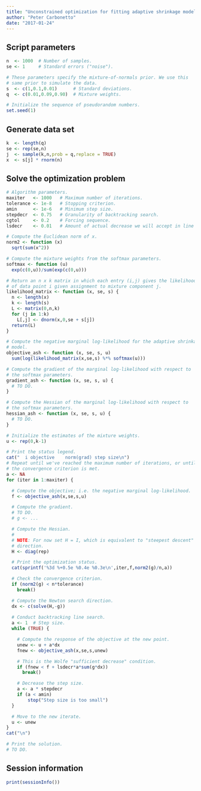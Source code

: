 ```yaml
---
title: "Unconstrained optimization for fitting adaptive shrinkage model"
author: "Peter Carbonetto"
date: "2017-01-24"
---
```


## Script parameters

```r
n  <- 1000  # Number of samples.
se <- 1     # Standard errors ("noise").

# These parameters specify the mixture-of-normals prior. We use this 
# same prior to simulate the data.
s  <- c(1,0.1,0.01)      # Standard deviations.
q  <- c(0.01,0.09,0.90)  # Mixture weights.

# Initialize the sequence of pseudorandom numbers.
set.seed(1)
```

## Generate data set

```r
k  <- length(q)
se <- rep(se,n)
j  <- sample(k,n,prob = q,replace = TRUE)
x  <- s[j] * rnorm(n)
```

## Solve the optimization problem

```r

# Algorithm parameters.
maxiter   <- 1000   # Maximum number of iterations.
tolerance <- 1e-8   # Stopping criterion.
amin      <- 1e-6   # Minimum step size.
stepdecr  <- 0.75   # Granularity of backtracking search.
cgtol     <- 0.2    # Forcing sequence.
lsdecr    <- 0.01   # Amount of actual decrease we will accept in line search.

# Compute the Euclidean norm of x.
norm2 <- function (x)
  sqrt(sum(x^2))

# Compute the mixture weights from the softmax parameters.
softmax <- function (u)
  exp(c(0,u))/sum(exp(c(0,u)))

# Return an n x k matrix in which each entry (i,j) gives the likelihood
# of data point i given assignment to mixture component j.
likelihood_matrix <- function (x, se, s) {
  n <- length(x)
  k <- length(s)
  L <- matrix(0,n,k)
  for (j in 1:k)
    L[,j] <- dnorm(x,0,se + s[j])
  return(L)
}

# Compute the negative marginal log-likelihood for the adaptive shrinkage 
# model.
objective_ash <- function (x, se, s, u)
  sum(log(likelihood_matrix(x,se,s) %*% softmax(u)))

# Compute the gradient of the marginal log-likelihood with respect to
# the softmax parameters.
gradient_ash <- function (x, se, s, u) {
  # TO DO.
}

# Compute the Hessian of the marginal log-likelihood with respect to
# the softmax parameters.
hessian_ash <- function (x, se, s, u) {
  # TO DO.
}

# Initialize the estimates of the mixture weights.
u <- rep(0,k-1)

# Print the status legend.
cat("  i objective    norm(grad) step size\n")
# Repeat until we've reached the maximum number of iterations, or until
# the convergence criterion is met.
a <- NA
for (iter in 1:maxiter) {

  # Compute the objective; i.e. the negative marginal log-likelihood.
  f <- objective_ash(x,se,s,u)

  # Compute the gradient.
  # TO DO.
  # g <- ...

  # Compute the Hessian.
  #
  # NOTE: For now set H = I, which is equivalent to "steepest descent" 
  # direction.
  H <- diag(rep)

  # Print the optimization status.
  cat(sprintf('%3d %+0.5e %0.4e %0.3e\n',iter,f,norm2(g)/n,a))

  # Check the convergence criterion.
  if (norm2(g) < n*tolerance)
    break()

  # Compute the Newton search direction.
  dx <- c(solve(H,-g))
    
  # Conduct backtracking line search.
  a <- 1  # Step size.
  while (TRUE) {

    # Compute the response of the objective at the new point.
    unew <- u + a*dx
    fnew <- objective_ash(x,se,s,unew)

    # This is the Wolfe "sufficient decrease" condition.
    if (fnew < f + lsdecr*a*sum(g*dx))
      break()

    # Decrease the step size.
    a <- a * stepdecr
    if (a < amin)
	    stop("Step size is too small")
  }

  # Move to the new iterate.
  u <- unew
}
cat("\n")

# Print the solution.
# TO DO.
```

## Session information

```r
print(sessionInfo())
```
